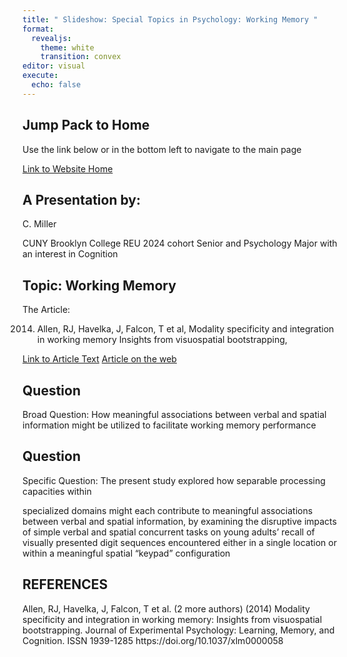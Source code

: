 ```yaml
---
title: " Slideshow: Special Topics in Psychology: Working Memory "
format:
  revealjs:
    theme: white
    transition: convex
editor: visual
execute:
  echo: false
---
```


## Jump Pack to Home

Use the link below or in the bottom left to navigate to the main page

[Link to Website Home](https://miller-c-r.github.io/cm_nsf_reu_didactics/)

## A Presentation by:

C. Miller

CUNY Brooklyn College REU 2024 cohort Senior and Psychology Major with an interest in Cognition

## Topic: Working Memory

The Article:

(2014) Allen, RJ, Havelka, J, Falcon, T et al, Modality specificity and integration in working memory Insights from visuospatial bootstrapping,

[Link to Article Text](Modality_integration.pdf) [Article on the web](https://psycnet.apa.org/doiLanding?doi=10.1037%2Fxlm0000058)

## Question

Broad Question: How meaningful associations between verbal and spatial information might be utilized to facilitate working memory performance

## Question

Specific Question: The present study explored how separable processing capacities within

specialized domains might each contribute to meaningful associations between verbal and spatial information, by examining the disruptive impacts of simple verbal and spatial concurrent tasks on young adults' recall of visually presented digit sequences encountered either in a single location or within a meaningful spatial "keypad" configuration

## REFERENCES {.scrollable}

Allen, RJ, Havelka, J, Falcon, T et al. (2 more authors) (2014) Modality specificity and integration in working memory: Insights from visuospatial bootstrapping. Journal of Experimental Psychology: Learning, Memory, and Cognition. ISSN 1939-1285 https://doi.org/10.1037/xlm0000058
